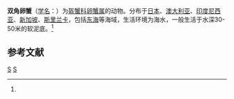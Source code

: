 {{Speciesbox
| taxon = Gomeza bicornis
| binomial_authority = (Gray, 1831)<ref name='id11617'>{{cite web| url =http://www.bioinfo.cn/db05/BjdwSpecies.php?action=view&id=11617| title =双角卵蟹| work =《中国动物物种编目数据库》| publisher =中国科学院微生物研究所| author =中国科学院动物研究所| accessdate =2009-04-28| deadurl =yes| archiveurl =https://web.archive.org/web/20160305020731/http://www.bioinfo.cn/db05/BjdwSpecies.php?action=view&id=11617| archivedate =2016-03-05}}</ref>
}}

'''双角卵蟹'''（[[学名|学名]]：{{lang|la|''Gomeza bicornis''}}）为[[盔蟹科|盔蟹科]][[卵蟹属|卵蟹属]]的动物。分布于[[日本|日本]]、[[澳大利亚|澳大利亚]]、[[印度尼西亚|印度尼西亚]]、[[新加坡|新加坡]]、[[斯里兰卡|斯里兰卡]]，包括[[东海|东海]]等海域，生活环境为海水，一般生活于水深30-50米的软泥底。<ref name='id11617'/>

== 参考文献 ==
{{reflist}}

{{螃蟹小作品}}

{{Taxonbar}}
[[Category:1831年描述的动物|S]]
[[Category:卵蟹属|S]]